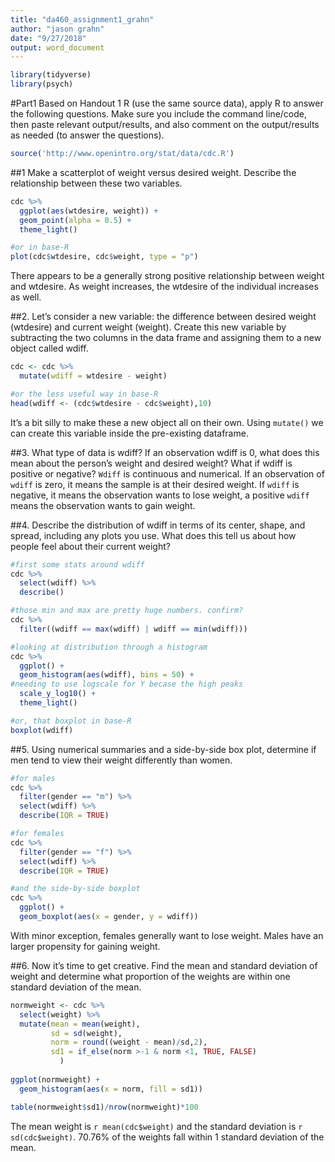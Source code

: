 ```yaml
---
title: "da460_assignment1_grahn"
author: "jason grahn"
date: "9/27/2018"
output: word_document
---
```


```r
library(tidyverse)
library(psych)
```

#Part1
Based on Handout 1 R (use the same source data), apply R to answer the following questions. Make sure you include the command line/code, then paste relevant output/results, and also comment on the output/results as needed (to answer the questions).

```r
source('http://www.openintro.org/stat/data/cdc.R') 
```

##1 Make a scatterplot of weight versus desired weight. Describe the relationship between these two variables.
```r
cdc %>% 
  ggplot(aes(wtdesire, weight)) +
  geom_point(alpha = 0.5) +
  theme_light()

#or in base-R
plot(cdc$wtdesire, cdc$weight, type = "p")
```
There appears to be a generally strong positive relationship between weight and wtdesire. As weight increases, the wtdesire of the individual increases as well.

##2. Let’s consider a new variable: the difference between desired weight (wtdesire) and current weight (weight). Create this new variable by subtracting the two columns in the data frame and assigning them to a new object called wdiff. 
```r
cdc <- cdc %>% 
  mutate(wdiff = wtdesire - weight)

#or the less useful way in base-R
head(wdiff <- (cdc$wtdesire - cdc$weight),10)
```
It's a bit silly to make these a new object all on their own. Using `mutate()` we can create this variable inside the pre-existing dataframe. 

##3. What type of data is wdiff? If an observation wdiff is 0, what does this mean about the person’s weight and desired weight? What if wdiff is positive or negative? 
`Wdiff` is continuous and numerical. If an observation of `wdiff` is zero, it means the sample is at their desired weight. If `wdiff` is negative, it means the observation wants to lose weight, a positive `wdiff` means the observation wants to gain weight.

##4. Describe the distribution of wdiff in terms of its center, shape, and spread, including any plots you use. What does this tell us about how people feel about their current weight?
```r
#first some stats around wdiff
cdc %>% 
  select(wdiff) %>% 
  describe()

#those min and max are pretty huge numbers. confirm?
cdc %>% 
  filter((wdiff == max(wdiff) | wdiff == min(wdiff)))

#looking at distribution through a histogram
cdc %>% 
  ggplot() + 
  geom_histogram(aes(wdiff), bins = 50) +
#needing to use logscale for Y becase the high peaks
  scale_y_log10() +
  theme_light()

#or, that boxplot in base-R
boxplot(wdiff)
```

##5. Using numerical summaries and a side-by-side box plot, determine if men tend to view their weight differently than women. 
```r
#for males
cdc %>% 
  filter(gender == "m") %>% 
  select(wdiff) %>% 
  describe(IQR = TRUE)

#for females
cdc %>% 
  filter(gender == "f") %>% 
  select(wdiff) %>% 
  describe(IQR = TRUE)

#and the side-by-side boxplot
cdc %>% 
  ggplot() + 
  geom_boxplot(aes(x = gender, y = wdiff)) 
```
With minor exception, females generally want to lose weight. Males have an larger propensity for gaining weight.

##6. Now it’s time to get creative. Find the mean and standard deviation of weight and determine what proportion of the weights are within one standard deviation of the mean.
```r
normweight <- cdc %>% 
  select(weight) %>% 
  mutate(mean = mean(weight),
         sd = sd(weight),
         norm = round((weight - mean)/sd,2),
         sd1 = if_else(norm >-1 & norm <1, TRUE, FALSE)
           )
         
ggplot(normweight) + 
  geom_histogram(aes(x = norm, fill = sd1))

table(normweight$sd1)/nrow(normweight)*100
```

The mean weight is `r mean(cdc$weight)` and the standard deviation is `r sd(cdc$weight)`. 70.76% of the weights fall within 1 standard deviation of the mean.